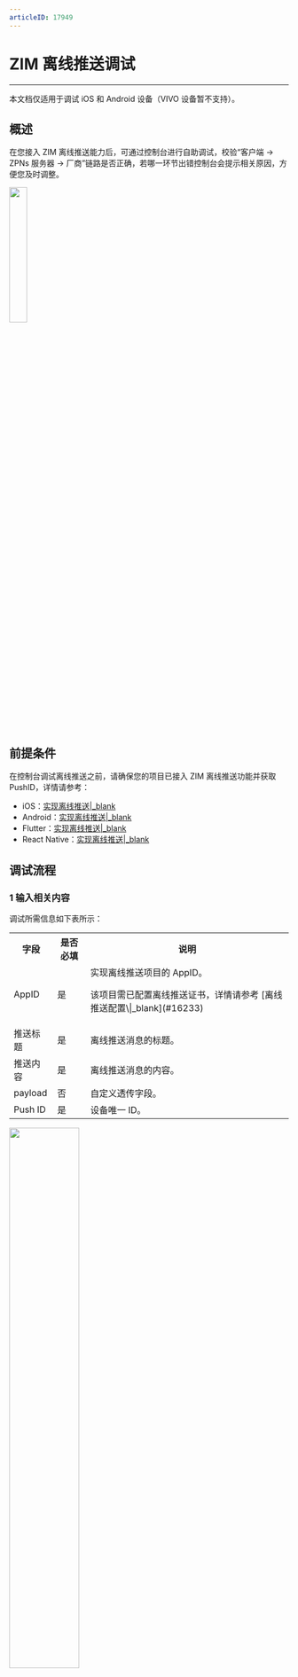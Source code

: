 ```yaml
---
articleID: 17949
---
```

# ZIM 离线推送调试

- - -

<div class="mk-warning">

本文档仅适用于调试 iOS 和 Android 设备（VIVO 设备暂不支持）。
</div>

## 概述

在您接入 ZIM 离线推送能力后，可通过控制台进行自助调试，校验“客户端 -> ZPNs 服务器 -> 厂商”链路是否正确，若哪一环节出错控制台会提示相关原因，方便您及时调整。

<img src="/Pics/console/location.jpeg" width="25%">

## 前提条件

在控制台调试离线推送之前，请确保您的项目已接入 ZIM 离线推送功能并获取 PushID，详情请参考：
- iOS：[实现离线推送\|_blank](https://doc-zh.zego.im/article/12788)
- Android：[实现离线推送\|_blank](https://doc-zh.zego.im/article/12729)
- Flutter：[实现离线推送\|_blank](https://doc-zh.zego.im/article/15693)
- React Native：[实现离线推送\|_blank](https://doc-zh.zego.im/article/16831)

## 调试流程

### 1 输入相关内容

调试所需信息如下表所示：

<table>
  <colgroup>
    <col>
    <col>
    <col>
  </colgroup>
<tbody><tr>
<th>字段</th>
<th>是否必填</th>
<th>说明</th>
</tr>
<tr>
<td>AppID</td>
<td>是</td>
<td>实现离线推送项目的 AppID。<div class="mk-warning"><p>该项目需已配置离线推送证书，详情请参考 [离线推送配置\|_blank](#16233)</p></div></td>
</tr>
<tr>
<td>推送标题</td>
<td>是</td>
<td>离线推送消息的标题。</td>
</tr>
<tr>
<td>推送内容</td>
<td>是</td>
<td>离线推送消息的内容。</td>
</tr>
<tr>
<td>payload</td>
<td>否</td>
<td>自定义透传字段。</td>
</tr>
<tr>
<td>Push ID</td>
<td>是</td>
<td>设备唯一 ID。</td>
</tr>
</tbody></table>

<img src="/Pics/console/offline_push_test_info.jpeg" width="50%">

### 2 开始调试

输入上述信息后，即可点击 “开始调试”。ZEGO 控制台会检测链路是否正确，并返回相关信息。

如果调试成功，测试设备会收到离线推送。若调试失败，您可根据返回的错误信息进行自助排查。若您无法自助排查，请联系 ZEGO 技术支持。

<div class="mk-hint">

针对不同类型的 App，各手机厂商可能会有推送测试限额，具体请咨询相关手机厂商。
</div>

<img src="/Pics/console/offline_push_test_result.jpeg" width="50%">
